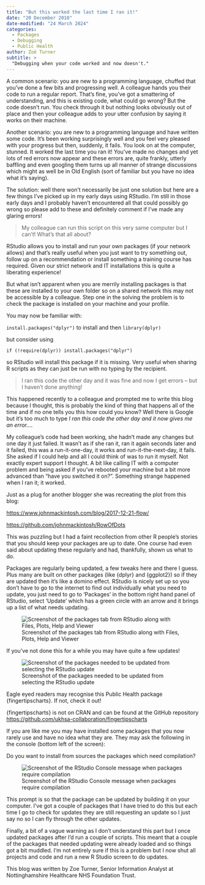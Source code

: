 ```yaml
---
title: "But this worked the last time I ran it!"
date: "20 December 2018"
date-modified: "24 March 2024"
categories:
  - Packages
  - Debugging
  - Public Health
author: Zoë Turner
subtitle: >
  "Debugging when your code worked and now doesn't."
---
```


A common scenario: you are new to a programming language, chuffed that you've done a few bits and progressing well. A colleague hands you their code to run a regular report. That's fine, you've got a smattering of understanding, and this is existing code, what could go wrong? But the code doesn't run. You check through it but nothing looks obviously out of place and then your colleague adds to your utter confusion by saying it works on their machine.

Another scenario: you are new to a programming language and have written some code. It's been working surprisingly well and you feel very pleased with your progress but then, suddenly, it fails. You look on at the computer, stunned. It worked the last time you ran it! You've made no changes and yet lots of red errors now appear and these errors are, quite frankly, utterly baffling and even googling them turns up all manner of strange discussions which might as well be in Old English (sort of familiar but you have no idea what it's saying).

The solution: well there won't necessarily be just one solution but here are a few things I've picked up in my early days using RStudio. I'm still in those early days and I probably haven't encountered all that could possibly go wrong so please add to these and definitely comment if I've made any glaring errors!

> My colleague can run this script on this very same computer but I can't! What's that all about?

RStudio allows you to install and run your own packages (if your network allows) and that's really useful when you just want to try something out, follow up on a recommendation or install something a training course has required. Given our strict network and IT installations this is quite a liberating experience!

But what isn't apparent when you are merrily installing packages is that these are installed to your own folder so on a shared network this may not be accessible by a colleague. Step one in the solving the problem is to check the package is installed on your machine and your profile.

You may now be familiar with:

`install.packages("dplyr")` to install and then `library(dplyr)`

but consider using

`if (!require(dplyr)) install.packages("dplyr")`

so RStudio will install this package if it is missing. Very useful when sharing R scripts as they can just be run with no typing by the recipient.

> I ran this code the other day and it was fine and now I get errors – but I haven't done anything!

This happened recently to a colleague and prompted me to write this blog because I thought, this is probably the kind of thing that happens all of the time and if no one tells you this how could you know? Well there is Google but it's too much to type _I ran this code the other day and it now gives me an error…_.

My colleague's code had been working, she hadn't made any changes but one day it just failed. It wasn't as if she ran it, ran it again seconds later and it failed, this was a run-it-one-day, it works and run-it-the-next-day, it fails. She asked if I could help and all I could think of was to run it myself. Not exactly expert support I thought. A bit like calling IT with a computer problem and being asked if you've rebooted your machine but a bit more advanced than “have you switched it on?”. Something strange happened when I ran it; it worked.

Just as a plug for another blogger she was recreating the plot from this blog:

[https://www.johnmackintosh.com/blog/2017-12-21-flow/](https://www.johnmackintosh.com/blog/2017-12-21-flow/)

[https://github.com/johnmackintosh/RowOfDots](https://github.com/johnmackintosh/RowOfDots)

This was puzzling but I had a faint recollection from other R people's stories that you should keep your packages are up to date. One course had even said about updating these regularly and had, thankfully, shown us what to do.

Packages are regularly being updated, a few tweaks here and there I guess. Plus many are built on other packages (like {dplyr} and {ggplot2}) so if they are updated then it's like a domino effect. RStudio is nicely set up so you don't have to go to the internet to find out individually what you need to update, you just need to go to ‘Packages' in the bottom right hand panel of RStudio, select ‘Update' which has a green circle with an arrow and it brings up a list of what needs updating.

![Screenshot of the packages tab from RStudio along with Files, Plots, Help and Viewer](img/screenshot-packages-rstudio.png)

If you've not done this for a while you may have quite a few updates!

![Screenshot of the packages needed to be updated from selecting the RStudio update](img/screenshot-package-update.png)

Eagle eyed readers may recognise this Public Health package {fingertipscharts}. If not, check it out!

::: aside
{fingertipscharts} is not on CRAN and can be found at the GitHub repository [https://github.com/ukhsa-collaboration/fingertipscharts](https://github.com/ukhsa-collaboration/fingertipscharts)
:::

If you are like me you may have installed some packages that you now rarely use and have no idea what they are. They may ask the following in the console (bottom left of the screen):

Do you want to install from sources the packages which need compilation?

![Screenshot of the RStudio Console message when packages require compilation](img/screenshot-compilation-message.png)

This prompt is so that the package can be updated by building it on your computer. I've got a couple of packages that I have tried to do this but each time I go to check for updates they are still requesting an update so I just say no so I can fly through the other updates.

Finally, a bit of a vague warning as I don't understand this part but I once updated packages after I'd run a couple of scripts. This meant that a couple of the packages that needed updating were already loaded and so things got a bit muddled. I'm not entirely sure if this is a problem but I now shut all projects and code and run a new R Studio screen to do updates.

This blog was written by Zoe Turner, Senior Information Analyst at Nottinghamshire Healthcare NHS Foundation Trust.
